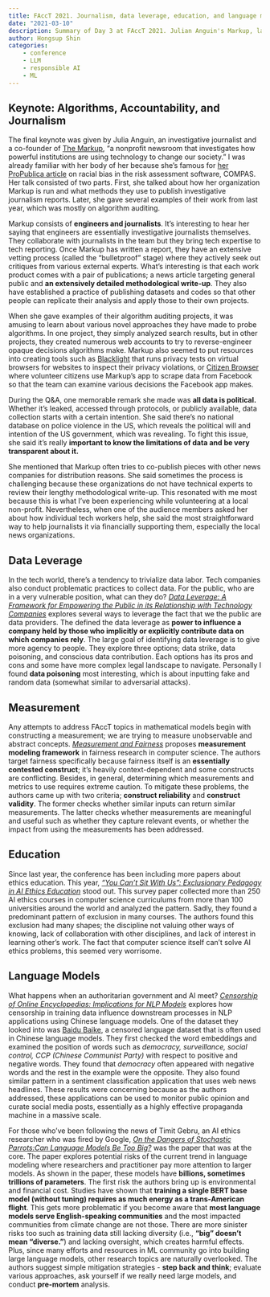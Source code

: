 ```yaml
---
title: FAccT 2021. Journalism, data leverage, education, and language models
date: "2021-03-10"
description: Summary of Day 3 at FAccT 2021. Julian Anguin's Markup, language models, measurements, and data average
author: Hongsup Shin
categories: 
    - conference
    - LLM
    - responsible AI
    - ML
---
```


## Keynote: Algorithms, Accountability, and Journalism

The final keynote was given by Julia Anguin, an investigative journalist and a co-founder of [The Markup](https://themarkup.org/), "a nonprofit newsroom that investigates how powerful institutions are using technology to change our society." I was already familiar with her body of her because she's famous for [her ProPublica article](https://www.propublica.org/article/machine-bias-risk-assessments-in-criminal-sentencing) on racial bias in the risk assessment software, COMPAS. Her talk consisted of two parts. First, she talked about how her organization Markup is run and what methods they use to publish investigative journalism reports. Later, she gave several examples of their work from last year, which was mostly on algorithm auditing.

Markup consists of **engineers and journalists**. It's interesting to hear her saying that engineers are essentially investigative journalists themselves. They collaborate with journalists in the team but they bring tech expertise to tech reporting. Once Markup has written a report, they have an extensive vetting process (called the "bulletproof" stage) where they actively seek out critiques from various external experts. What's interesting is that each work product comes with a pair of publications; a news article targeting general public and **an extensively detailed methodological write-up**. They also have established a practice of publishing datasets and codes so that other people can replicate their analysis and apply those to their own projects.

When she gave examples of their algorithm auditing projects, it was amusing to learn about various novel approaches they have made to probe algorithms. In one project, they simply analyzed search results, but in other projects, they created numerous web accounts to try to reverse-engineer opaque decisions algorithms make. Markup also seemed to put resources into creating tools such as [Blacklight](https://themarkup.org/blacklight) that runs privacy tests on virtual browsers for websites to inspect their privacy violations, or [Citizen Browser](https://themarkup.org/series/citizen-browser) where volunteer citizens use Markup's app to scrape data from Facebook so that the team can examine various decisions the Facebook app makes.

During the Q&A, one memorable remark she made was **all data is political.** Whether it's leaked, accessed through protocols, or publicly available, data collection starts with a certain intention. She said there's no national database on police violence in the US, which reveals the political will and intention of the US government, which was revealing. To fight this issue, she said it's really **important to know the limitations of data and be very transparent about it.**

She mentioned that Markup often tries to co-publish pieces with other news companies for distribution reasons. She said sometimes the process is challenging because these organizations do not have technical experts to review their lengthy methodological write-up. This resonated with me most because this is what I've been experiencing while volunteering at a local non-profit. Nevertheless, when one of the audience members asked her about how individual tech workers help, she said the most straightforward way to help journalists it via financially supporting them, especially the local news organizations.

## Data Leverage

In the tech world, there's a tendency to trivialize data labor. Tech companies also conduct problematic practices to collect data. For the public, who are in a very vulnerable position, what can they do? [*Data Leverage: A Framework for Empowering the Public in its Relationship with Technology Companies*](https://dl.acm.org/doi/pdf/10.1145/3442188.3445885) explores several ways to leverage the fact that we the public are data providers. The defined the data leverage as **power to influence a company held by those who implicitly or explicitly contribute data on which companies rely**. The large goal of identifying data leverage is to give more agency to people. They explore three options; data strike, data poisoning, and conscious data contribution. Each options has its pros and cons and some have more complex legal landscape to navigate. Personally I found **data poisoning** most interesting, which is about inputting fake and random data (somewhat similar to adversarial attacks).

## Measurement

Any attempts to address FAccT topics in mathematical models begin with constructing a measurement; we are trying to measure unobservable and abstract concepts. [*Measurement and Fairness*](https://dl.acm.org/doi/pdf/10.1145/3442188.3445901) proposes **measurement modeling framework** in fairness research in computer science. The authors target fairness specifically because fairness itself is an **essentially contested construct**; it's heavily context-dependent and some constructs are conflicting. Besides, in general, determining which measurements and metrics to use requires extreme caution. To mitigate these problems, the authors came up with two criteria; **construct reliability** and **construct validity**. The former checks whether similar inputs can return similar measurements. The latter checks whether measurements are meaningful and useful such as whether they capture relevant events, or whether the impact from using the measurements has been addressed.

## Education

Since last year, the conference has been including more papers about ethics education. This year, [*“You Can’t Sit With Us”: Exclusionary Pedagogy in AI Ethics Education*](https://dl.acm.org/doi/pdf/10.1145/3442188.3445914) stood out. This survey paper collected more than 250 AI ethics courses in computer science curriculums from more than 100 universities around the world and analyzed the pattern. Sadly, they found a predominant pattern of exclusion in many courses. The authors found this exclusion had many shapes; the discipline not valuing other ways of knowing, lack of collaboration with other disciplines, and lack of interest in learning other's work. The fact that computer science itself can't solve AI ethics problems, this seemed very worrisome.

## Language Models

What happens when an authoritarian government and AI meet? [*Censorship of Online Encyclopedias: Implications for NLP Models*](https://dl.acm.org/doi/pdf/10.1145/3442188.3445916) explores how censorship in training data influence downstream processes in NLP applications using Chinese language models. One of the dataset they looked into was [Baidu Baike](https://en.wikipedia.org/wiki/Baidu_Baike), a censored language dataset that is often used in Chinese language models. They first checked the word embeddings and examined the position of words such as *democracy, surveillance, social control, CCP (Chinese Communist Party)* with respect to positive and negative words. They found that *democracy* often appeared with negative words and the rest in the example were the opposite. They also found similar pattern in a sentiment classification application that uses web news headlines. These results were concerning because as the authors addressed, these applications can be used to monitor public opinion and curate social media posts, essentially as a highly effective propaganda machine in a massive scale.

For those who've been following the news of Timit Gebru, an AI ethics researcher who was fired by Google, [*On the Dangers of Stochastic Parrots:Can Language Models Be Too Big?*](https://dl.acm.org/doi/pdf/10.1145/3442188.3445922) was the paper that was at the core. The paper explores potential risks of the current trend in language modeling where researchers and practitioner pay more attention to larger models. As shown in the paper, these models have **billions, sometimes trillions of parameters**. The first risk the authors bring up is environmental and financial cost. Studies have shown that **training a single BERT base model (without tuning) requires as much energy as a trans-American flight**. This gets more problematic if you become aware that **most language models serve English-speaking communities** and the most impacted communities from climate change are not those. There are more sinister risks too such as training data still lacking diversity (i.e., **"big" doesn't mean "diverse."**) and lacking oversight, which creates harmful effects. Plus, since many efforts and resources in ML community go into building large language models, other research topics are naturally overlooked. The authors suggest simple mitigation strategies - **step back and think**; evaluate various approaches, ask yourself if we really need large models, and conduct **pre-mortem** analysis.
